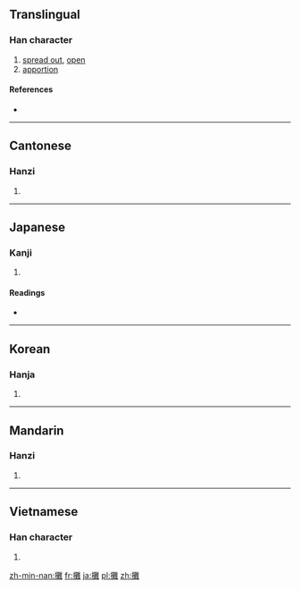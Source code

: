{{also|摊}}
==Translingual==

===Han character===
{{Han char|rn=64|rad=手|as=19|sn=22|four=5001<sub>4</sub>|canj=手廿人土 (QTOG)}}

# [[spread out]], [[open]]
# [[apportion]]

====References====
* {{Han ref|kx=0464.190|dkj=13033|dj=0813.170|hdz=31989.040|uh=6524|ud=25892|bh=C575|bd=50549}}

----

==Cantonese==

===Hanzi===
{{yue-hanzi|jyut=|y=taan1|sim=摊}}

# {{defn|lang=yue|sort=手19}}

----

==Japanese==

===Kanji===
{{ja-kanji|grade=|rs=手19}}

# {{defn|lang=ja|sort=手19}}

====Readings====
* {{ja-readings|on=[[たん]] (tan), [[だん]] (dan), [[だ]] (da)|kun=[[ひらく]] (hiraku), [[ゆるやか]] (yuruyaka)}}

----

==Korean==

===Hanja===
{{ko-hanja|hangeul=탄|eumhun=|rv=tan|mr=t'an|y=than}}

# {{defn|lang=ko|sort=手19}}

----

==Mandarin==

===Hanzi===
{{cmn-hanzi|sim=摊|pin=[[tān]] ([[tan1]]), [[xǐ]] ([[xi3]])|wg=t'an<sup>1</sup>, hsi<sup>3</sup>}}

# {{defn|lang=cmn|sort=手19}}

----

==Vietnamese==

===Han character===
{{vi-hantu|[[than]], [[nặn]], [[nắn]], [[thán]]|rs=手19}}

# {{defn|lang=vi|sort=手19}}

[[zh-min-nan:攤]]
[[fr:攤]]
[[ja:攤]]
[[pl:攤]]
[[zh:攤]]